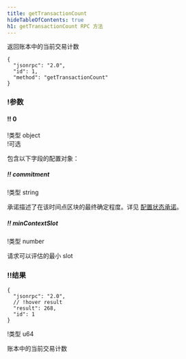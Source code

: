 ```yaml
---
title: getTransactionCount
hideTableOfContents: true
h1: getTransactionCount RPC 方法
---
```


返回账本中的当前交易计数

<APIMethod>

```jsonc !!request curl
{
  "jsonrpc": "2.0",
  "id": 1,
  "method": "getTransactionCount"
}
```

### !参数

#### !! 0

!类型 object  
!可选

包含以下字段的配置对象：

##### !! commitment

!类型 string

承诺描述了在该时间点区块的最终确定程度。详见
[配置状态承诺](/docs/rpc#configuring-state-commitment)。

##### !! minContextSlot

!类型 number

请求可以评估的最小 slot

### !!结果

```jsonc !response
{
  "jsonrpc": "2.0",
  // !hover result
  "result": 268,
  "id": 1
}
```

!类型 u64

账本中的当前交易计数

</APIMethod>
